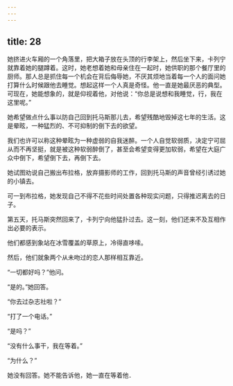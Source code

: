 ```yaml
---
---
---
```

title: 28
---



她挤进火车厢的一个角落里，把大箱子放在头顶的行李架上，然后坐下来，卡列宁就靠着她的腿蹲着。这时，她老想着她和母亲住在一起时，她供职的那个餐厅里的厨师。那人总是抓住每一个机会在背后侮辱她，不厌其烦地当着每一个人的面问她打算什么时候跟他去睡觉。想起这样一个人真是奇怪。他一直是她最厌恶的典型。可现在，她能想象的，就是仰视着他，对他说：“你总是说想和我睡觉，行，我在这里呢。”

她希望做点什么事以防自己回到托马斯那儿去，希望残酷地毁掉这七年的生活。这是晕眩，一种猛烈的、不可抑制的倒下去的欲望。

我们也许可以称这种晕眩为一种虚弱的自我迷醉。一个人自觉软弱质，决定宁可屈从而不再坚挺，就是被这种软弱醉倒了，甚至会希望变得更加软弱，希望在大庭广众中倒下，希望倒下去，再倒下去。

她试图劝说自己搬出布拉格，放弃摄影师的工作，回到托马斯的声音曾经引诱过她的小镇去。

可一到布拉格，她发现自己不得不花些时间处置各种现实问题，只得推迟离去的日子。

第五天，托马斯突然回来了，卡列宁向他猛扑过去。这一刻，他们还来不及互相作出必要的表示。

他们都感到象站在冰雪覆盖的草原上，冷得直哆嗦。

然后，他们就象两个从未吻过的恋人那样相互靠近。

“一切都好吗？”他问。

“是的。”她回答。

“你去过杂志社啦？”

“打了一个电话。”

“是吗？”

“没有什么事干，我在等着。”

“为什么？”

她没有回答。她不能告诉他，她一直在等着他．